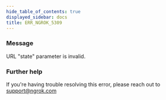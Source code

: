 ```yaml
---
hide_table_of_contents: true
displayed_sidebar: docs
title: ERR_NGROK_5309
---
```


### Message

URL "state" parameter is invalid.

### Further help

If you're having trouble resolving this error, please reach out to [support@ngrok.com](mailto:support@ngrok.com?subject=Help%20with%20ERR_NGROK_5309)

